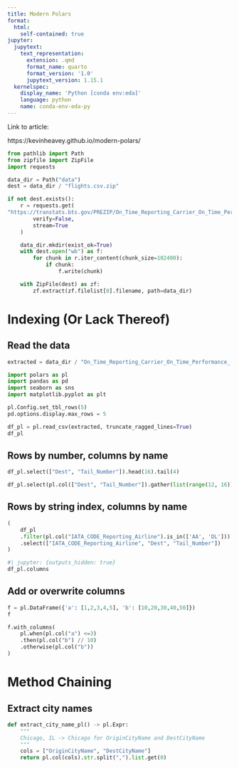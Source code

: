 ```yaml
---
title: Modern Polars
format:
  html:
    self-contained: true
jupyter:
  jupytext:
    text_representation:
      extension: .qmd
      format_name: quarto
      format_version: '1.0'
      jupytext_version: 1.15.1
  kernelspec:
    display_name: 'Python [conda env:eda]'
    language: python
    name: conda-env-eda-py
---
```


Link to article:

https://kevinheavey.github.io/modern-polars/

```python
from pathlib import Path
from zipfile import ZipFile
import requests
```

```python
data_dir = Path("data")
dest = data_dir / "flights.csv.zip"
```

```python
if not dest.exists():
    r = requests.get(
"https://transtats.bts.gov/PREZIP/On_Time_Reporting_Carrier_On_Time_Performance_1987_present_2022_1.zip",
        verify=False,
        stream=True
    )

    data_dir.mkdir(exist_ok=True)
    with dest.open("wb") as f:
        for chunk in r.iter_content(chunk_size=102400):
            if chunk:
                f.write(chunk)

    with ZipFile(dest) as zf:
        zf.extract(zf.filelist[0].filename, path=data_dir)
```

# Indexing (Or Lack Thereof)

## Read the data

```python
extracted = data_dir / "On_Time_Reporting_Carrier_On_Time_Performance_(1987_present)_2022_1.csv"
```

```python
import polars as pl
import pandas as pd
import seaborn as sns
import matplotlib.pyplot as plt

pl.Config.set_tbl_rows(5)
pd.options.display.max_rows = 5
```

```python
df_pl = pl.read_csv(extracted, truncate_ragged_lines=True)
df_pl
```

## Rows by number, columns by name

```python
df_pl.select(["Dest", "Tail_Number"]).head(16).tail(4)
```

```python
df_pl.select(pl.col(["Dest", "Tail_Number"]).gather(list(range(12, 16))))
```

## Rows by string index, columns by name

```python
(
    df_pl
    .filter(pl.col("IATA_CODE_Reporting_Airline").is_in(['AA', 'DL']))
    .select(["IATA_CODE_Reporting_Airline", "Dest", "Tail_Number"])
)
```

```python
#| jupyter: {outputs_hidden: true}
df_pl.columns
```

## Add or overwrite columns

```python
f = pl.DataFrame({'a': [1,2,3,4,5], 'b': [10,20,30,40,50]})
f
```

```python
f.with_columns(
    pl.when(pl.col("a") <=3)
    .then(pl.col("b") // 10)
    .otherwise(pl.col("b"))
)
```

# Method Chaining

## Extract city names

```python
def extract_city_name_pl() -> pl.Expr:
    """
    Chicago, IL -> Chicago for OriginCityName and DestCityName
    """
    cols = ["OriginCityName", "DestCityName"]
    return pl.col(cols).str.split(",").list.get(0)
```
